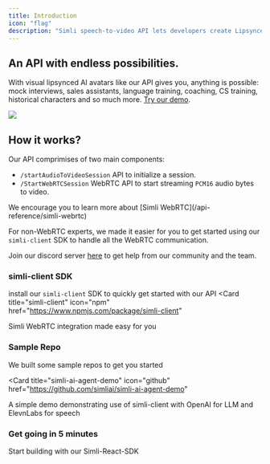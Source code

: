 ```yaml
---
title: Introduction
icon: "flag"
description: "Simli speech-to-video API lets developers create Lipsynced AI avatars. Ready to make your first one? Your journey begins here."
---
```


## An API with endless possibilities.

With visual lipsynced AI avatars like our API gives you, anything is possible: mock interviews, sales assistants, language training, coaching, CS training, historical characters and so much more. [Try our demo](https://www.simli.com/demo).

<Frame>
  <img src="/Background_avatars.gif" ></img>
</Frame>

## How it works?
Our API comprimises of two main components:
- `/startAudioToVideoSession` API to initialize a session.
- `/StartWebRTCSession` WebRTC API to start streaming `PCM16` audio bytes to video. 

<Info>
We encourage you to learn more about [Simli WebRTC](/api-reference/simli-webrtc)
</Info>

For non-WebRTC experts, we made it easier for you to get started using our `simli-client` SDK to handle all the WebRTC communication.

Join our discord server [here](https://discord.gg/yQx49zNF4d) to get help from our community and the team.

### simli-client SDK
install our `simli-client` SDK to quickly get started with our API
<Card
  title="simli-client"
  icon="npm"
  href="https://www.npmjs.com/package/simli-client"
>
  Simli WebRTC integration made easy for you
</Card>

### Sample Repo

We built some sample repos to get you started

<Card
  title="simli-ai-agent-demo"
  icon="github"
  href="https://github.com/simliai/simli-ai-agent-demo"
>
  A simple demo demonstrating use of simli-client with OpenAI for LLM and ElevnLabs for speech
</Card>

### Get going in 5 minutes
<Card title="Get Started" icon="bolt" href="/get-started">
  Start building with our Simli-React-SDK
</Card>


